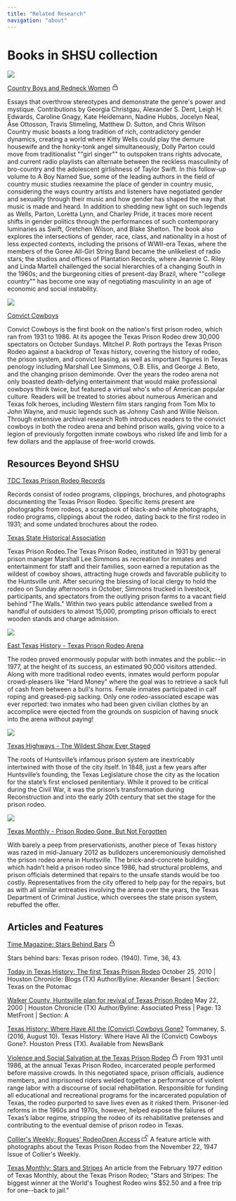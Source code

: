 ```yaml
---
title: "Related Research"
navigation: "about"
---
```


# Books in SHSU collection

<Image
    src="https://syndetics.com/index.aspx?isbn=9781496805058/LC.GIF"
    label="Cover Image for Country Boys and Redneck Women"
/>

<a href="https://ezproxy.shsu.edu/login?url=https://search.ebscohost.com/login.aspx?direct=true&amp;db=e000xna&amp;AN=1174736&amp;site=eds-live&amp;scope=site" target="_blank" tabindex="-1">Country Boys and Redneck Women</a> <svg width="15" height="15" viewBox="0 0 15 15" fill="none" xmlns="http://www.w3.org/2000/svg"><path d="M5 4.63601C5 3.76031 5.24219 3.1054 5.64323 2.67357C6.03934 2.24705 6.64582 1.9783 7.5014 1.9783C8.35745 1.9783 8.96306 2.24652 9.35823 2.67208C9.75838 3.10299 10 3.75708 10 4.63325V5.99999H5V4.63601ZM4 5.99999V4.63601C4 3.58148 4.29339 2.65754 4.91049 1.99307C5.53252 1.32329 6.42675 0.978302 7.5014 0.978302C8.57583 0.978302 9.46952 1.32233 10.091 1.99162C10.7076 2.65557 11 3.57896 11 4.63325V5.99999H12C12.5523 5.99999 13 6.44771 13 6.99999V13C13 13.5523 12.5523 14 12 14H3C2.44772 14 2 13.5523 2 13V6.99999C2 6.44771 2.44772 5.99999 3 5.99999H4ZM3 6.99999H12V13H3V6.99999Z" fill="currentColor" fill-rule="evenodd" clip-rule="evenodd"></path><title>Requires SHSU Username and Password</title></svg>

Essays that overthrow stereotypes and demonstrate the genre's power and mystique.    Contributions by Georgia Christgau, Alexander S. Dent, Leigh H. Edwards, Caroline Gnagy, Kate Heidemann, Nadine Hubbs, Jocelyn Neal, Åse Ottosson, Travis Stimeling, Matthew D. Sutton, and Chris Wilson    Country music boasts a long tradition of rich, contradictory gender dynamics, creating a world where Kitty Wells could play the demure housewife and the honky-tonk angel simultaneously, Dolly Parton could move from traditionalist ""girl singer"" to outspoken trans rights advocate, and current radio playlists can alternate between the reckless masculinity of bro-country and the adolescent girlishness of Taylor Swift.    In this follow-up volume to A Boy Named Sue, some of the leading authors in the field of country music studies reexamine the place of gender in country music, considering the ways country artists and listeners have negotiated gender and sexuality through their music and how gender has shaped the way that music is made and heard. In addition to shedding new light on such legends as Wells, Parton, Loretta Lynn, and Charley Pride, it traces more recent shifts in gender politics through the performances of such contemporary luminaries as Swift, Gretchen Wilson, and Blake Shelton. The book also explores the intersections of gender, race, class, and nationality in a host of less expected contexts, including the prisons of WWII-era Texas, where the members of the Goree All-Girl String Band became the unlikeliest of radio stars; the studios and offices of Plantation Records, where Jeannie C. Riley and Linda Martell challenged the social hierarchies of a changing South in the 1960s; and the burgeoning cities of present-day Brazil, where ""college country"" has become one way of negotiating masculinity in an age of economic and social instability.

<Image
    src="https://syndetics.com/index.aspx?isbn=9781574416527/LC.GIF&client=springshare"
    label="Cover Image for Convict Cowboys"
/>

[Convict Cowboys](https://ebookcentral.proquest.com/lib/shsu/detail.action?docID=4647751)

Convict Cowboys is the first book on the nation's first prison rodeo, which ran from 1931 to 1986. At its apogee the Texas Prison Rodeo drew 30,000 spectators on October Sundays. Mitchel P. Roth portrays the Texas Prison Rodeo against a backdrop of Texas history, covering the history of rodeo, the prison system, and convict leasing, as well as important figures in Texas penology including Marshall Lee Simmons, O.B. Ellis, and George J. Beto, and the changing prison demimonde.        Over the years the rodeo arena not only boasted death-defying entertainment that would make professional cowboys think twice, but featured a virtual who's who of American popular culture. Readers will be treated to stories about numerous American and Texas folk heroes, including Western film stars ranging from Tom Mix to John Wayne, and music legends such as Johnny Cash and Willie Nelson. Through extensive archival research Roth introduces readers to the convict cowboys in both the rodeo arena and behind prison walls, giving voice to a legion of previously forgotten inmate cowboys who risked life and limb for a few dollars and the applause of free-world crowds.

## Resources Beyond SHSU

[TDC Texas Prison Rodeo Records](https://txarchives.org/tslac/finding_aids/20130.xml)

Records consist of rodeo programs, clippings, brochures, and photographs documenting the Texas Prison Rodeo. Specific items present are photographs from rodeos, a scrapbook of black-and-white photographs, rodeo programs, clippings about the rodeo, dating back to the first rodeo in 1931; and some undated brochures about the rodeo.

[Texas State Historical Association](https://www.tshaonline.org/handbook/entries/texas-prison-rodeo)

Texas Prison Rodeo.The Texas Prison Rodeo, instituted in 1931 by general prison manager Marshall Lee Simmons as recreation for inmates and entertainment for staff and their families, soon earned a reputation as the wildest of cowboy shows, attracting huge crowds and favorable publicity to the Huntsville unit. After securing the blessing of local clergy to hold the rodeo on Sunday afternoons in October, Simmons trucked in livestock, participants, and spectators from the outlying prison farms to a vacant field behind "The Walls." Within two years public attendance swelled from a handful of outsiders to almost 15,000, prompting prison officials to erect wooden stands and charge admission.

<Image src="https://d2jv02qf7xgjwx.cloudfront.net/accounts/393620/images/East_Texas_History_Website.jpg" />

[East Texas History - Texas Prison Rodeo Arena](https://easttexashistory.org/items/show/51)

The rodeo proved enormously popular with both inmates and the public--in 1977, at the height of its success, an estimated 90,000 visitors attended. Along with more traditional rodeo events, inmates would perform popular crowd-pleasers like "Hard Money" where the goal was to retrieve a sack full of cash from between a bull's horns. Female inmates participated in calf roping and greased-pig sacking. Only one rodeo-associated escape was ever reported: two inmates who had been given civilian clothes by an accomplice were ejected from the grounds on suspicion of having snuck into the arena without paying!

<Image src="https://d2jv02qf7xgjwx.cloudfront.net/accounts/393620/images/Texas_Highways_website.jpg"/>

[Texas Highways - The Wildest Show Ever Staged](https://texashighways.com/culture/history/the-rise-and-fall-of-texas-prison-rodeo/)

The roots of Huntsville’s infamous prison system are inextricably intertwined with those of the city itself. In 1848, just a few years after Huntsville’s founding, the Texas Legislature chose the city as the location for the state’s first enclosed penitentiary. While it proved to be critical during the Civil War, it was the prison’s transformation during Reconstruction and into the early 20th century that set the stage for the prison rodeo.

<Image src="https://d2jv02qf7xgjwx.cloudfront.net/accounts/393620/images/Texas_Monthly_Website2_.jpg"/>

[Texas Monthly - Prison Rodeo Gone, But Not Forgotten](https://www.texasmonthly.com/the-culture/prison-rodeo-gone-but-not-forgotten/)

With barely a peep from preservationists, another piece of Texas history was razed in mid-January 2012 as bulldozers unceremoniously demolished the prison rodeo arena in Huntsville.
The brick-and-concrete building, which hadn’t held a prison rodeo since 1986, had structural problems, and prison officials determined that repairs to the unsafe stands would be too costly. Representatives from the city offered to help pay for the repairs, but as with all similar entreaties involving the arena over the years, the Texas Department of Criminal Justice, which oversees the state prison system, rebuffed the offer.

## Articles and Features

[Time Magazine: Stars Behind Bars]() <svg width="15" height="15" viewBox="0 0 15 15" fill="none" xmlns="http://www.w3.org/2000/svg"><path d="M5 4.63601C5 3.76031 5.24219 3.1054 5.64323 2.67357C6.03934 2.24705 6.64582 1.9783 7.5014 1.9783C8.35745 1.9783 8.96306 2.24652 9.35823 2.67208C9.75838 3.10299 10 3.75708 10 4.63325V5.99999H5V4.63601ZM4 5.99999V4.63601C4 3.58148 4.29339 2.65754 4.91049 1.99307C5.53252 1.32329 6.42675 0.978302 7.5014 0.978302C8.57583 0.978302 9.46952 1.32233 10.091 1.99162C10.7076 2.65557 11 3.57896 11 4.63325V5.99999H12C12.5523 5.99999 13 6.44771 13 6.99999V13C13 13.5523 12.5523 14 12 14H3C2.44772 14 2 13.5523 2 13V6.99999C2 6.44771 2.44772 5.99999 3 5.99999H4ZM3 6.99999H12V13H3V6.99999Z" fill="currentColor" fill-rule="evenodd" clip-rule="evenodd"></path><title>Requires SHSU Username and Password</title></svg>

Stars behind bars: Texas prison rodeo. (1940). Time, 36, 43.

[Today in Texas History: The first Texas Prison Rodeo](https://infoweb.newsbank.com/apps/news/document-view?p=WORLDNEWS&docref=news/14ACC39C51A30F78&f=basic)
October 25, 2010 | Houston Chronicle: Blogs (TX)
Author/Byline: Alexander Besant | Section: Texas on the Potomac

[Walker County, Huntsville plan for revival of Texas Prison Rodeo](https://infoweb.newsbank.com/apps/news/document-view?p=WORLDNEWS&docref=news/0EB4883138168237&f=basic)
May 22, 2000 | Houston Chronicle (TX)
Author/Byline: Associated Press | Page: 13 MetFront | Section: A

[Texas History: Where Have All the (Convict) Cowboys Gone?](https://infoweb.newsbank.com/apps/news/document-view?p=WORLDNEWS&docref=news/15EB156A5A359840&f=basic)
Tommaney, S. (2016, August 10). Texas History: Where Have All the (Convict) Cowboys Gone?. Houston Press (TX). Available from NewsBank

[Violence and Social Salvation at the Texas Prison Rodeo](https://login.microsoftonline.com/b153cbd8-b392-4744-9b39-e3cdb8677f00/saml2) <svg width="15" height="15" viewBox="0 0 15 15" fill="none" xmlns="http://www.w3.org/2000/svg"><path d="M5 4.63601C5 3.76031 5.24219 3.1054 5.64323 2.67357C6.03934 2.24705 6.64582 1.9783 7.5014 1.9783C8.35745 1.9783 8.96306 2.24652 9.35823 2.67208C9.75838 3.10299 10 3.75708 10 4.63325V5.99999H5V4.63601ZM4 5.99999V4.63601C4 3.58148 4.29339 2.65754 4.91049 1.99307C5.53252 1.32329 6.42675 0.978302 7.5014 0.978302C8.57583 0.978302 9.46952 1.32233 10.091 1.99162C10.7076 2.65557 11 3.57896 11 4.63325V5.99999H12C12.5523 5.99999 13 6.44771 13 6.99999V13C13 13.5523 12.5523 14 12 14H3C2.44772 14 2 13.5523 2 13V6.99999C2 6.44771 2.44772 5.99999 3 5.99999H4ZM3 6.99999H12V13H3V6.99999Z" fill="currentColor" fill-rule="evenodd" clip-rule="evenodd"></path><title>Requires SHSU Username and Password</title></svg>
From 1931 until 1986, at the annual Texas Prison Rodeo, incarcerated people performed before massive crowds. In this negotiated space, prison officials, audience members, and imprisoned riders welded together a performance of violent range labor with a discourse of social rehabilitation. Responsible for funding all educational and recreational programs for the incarcerated population of Texas, the rodeo purported to save lives even as it risked them. Prisoner-led reforms in the 1960s and 1970s, however, helped expose the failures of Texas’s labor regime, stripping the rodeo of its rehabilitative pretenses and contributing to the eventual demise of prison rodeo in Texas.

[Collier's Weekly: Rogues' RodeoOpen Access](https://archive.org/details/colliers120octspri) <svg width="15" height="15" viewBox="0 0 15 15" fill="none" xmlns="http://www.w3.org/2000/svg"><path d="M9 3.63601C9 2.76044 9.24207 2.11211 9.64154 1.68623C10.0366 1.26502 10.6432 1 11.5014 1C12.4485 1 13.0839 1.30552 13.4722 1.80636C13.8031 2.23312 14 2.84313 14 3.63325H15C15 2.68242 14.7626 1.83856 14.2625 1.19361C13.6389 0.38943 12.6743 0 11.5014 0C10.4294 0 9.53523 0.337871 8.91218 1.0021C8.29351 1.66167 8 2.58135 8 3.63601V6H1C0.447715 6 0 6.44772 0 7V13C0 13.5523 0.447715 14 1 14H10C10.5523 14 11 13.5523 11 13V7C11 6.44772 10.5523 6 10 6H9V3.63601ZM1 7H10V13H1V7Z" fill="currentColor" fill-rule="evenodd" clip-rule="evenodd"></path></svg>
A feature article with photographs about the Texas Prison Rodeo from the November 22, 1947 Issue of Collier's Weekly.

[Texas Monthly: Stars and Stripes](https://www.texasmonthly.com/news-politics/stars-and-stripes/)
An article from the February 1977 edition of Texas Monthly, about the Texas Prison Rodeo; "Stars and Stripes: The biggest winner at the World's Toughest Rodeo wins $52.50 and a free trip for one--back to jail."